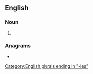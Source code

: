 {{also|hégémonies}}

==English==

===Noun===
{{head|en|noun plural form}}

# {{plural of|hegemony|lang=en}}

===Anagrams===
* {{l|en|hegemonise}}

[[Category:English plurals ending in "-ies"]]